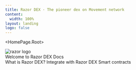 ```yaml
---
title: Razor DEX · The pioneer dex on Movement network
content:
  width: 100%
layout: landing
logo: false
---
```



<HomePage.Root>
  <div className="space-y-8 flex flex-col items-center max-md:items-center">
    <img
      className="h-[72px] max-sm:h-[60px]"
      src="/logo.png"
      alt="razor logo"
    />
  </div>
  <HomePage.Tagline className="text-3xl font-medium">
    Welcome to Razor DEX Docs
  </HomePage.Tagline>
  <div className="flex justify-center space-x-2">
    <HomePage.Button href="/docs/concepts/overview" variant="accent">What is Razor DEX?</HomePage.Button>
    <HomePage.Button href="/docs/sdk/amm/overview">Integrate with Razor DEX</HomePage.Button>
    <HomePage.Button href="/docs/contracts/amm/overview">Smart contracts</HomePage.Button>
  </div>
</HomePage.Root>

